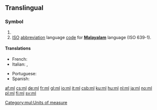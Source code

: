 {{also|Ml|ML|mL|.ml|µl}}
==Translingual==

===Symbol===
{{head|mul|symbol}}

# {{SI-unit-abb2|milli|liter|litre|[[fluid measure]]}}
# [[ISO]] [[abbreviation]] language [[code]] for '''[[Malayalam]]''' language (ISO 639-1).

====Translations====
{{trans-top|symbol for the milliliter}}
* French: {{t+|fr|ml}}
* Italian: {{t+|it|ml}}, {{t+|it|mL}}
{{trans-mid}}
* Portuguese: {{t|pt|ml}}
* Spanish: {{t|es|ml}}
{{trans-bottom}}

[[Category:mul:Units of measure]]

[[af:ml]]
[[cs:ml]]
[[de:ml]]
[[fr:ml]]
[[gl:ml]]
[[io:ml]]
[[it:ml]]
[[csb:ml]]
[[ku:ml]]
[[hu:ml]]
[[nl:ml]]
[[ja:ml]]
[[no:ml]]
[[pl:ml]]
[[fi:ml]]
[[sv:ml]]